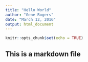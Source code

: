 ```yaml
---
title: "Hello World"
author: "Gene Rogers"
date: "March 12, 2016"
output: html_document
---
```


```r
knitr::opts_chunk$set(echo = TRUE)
```

## This is a markdown file

